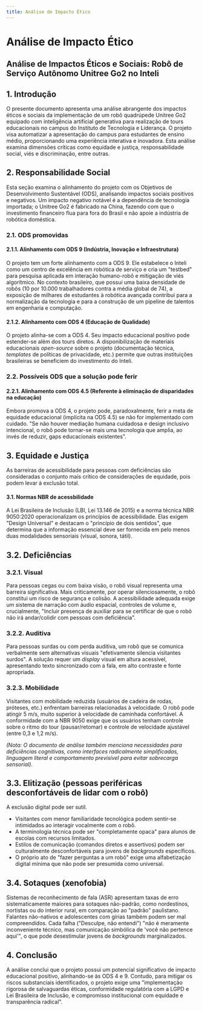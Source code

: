 ```yaml
---
title: Análise de Impacto Ético
---
```


# Análise de Impacto Ético 

## **Análise de Impactos Éticos e Sociais: Robô de Serviço Autônomo Unitree Go2 no Inteli**

## **1. Introdução**
O presente documento apresenta uma análise abrangente dos impactos éticos e sociais da implementação de um robô quadrúpede Unitree Go2 equipado com inteligência artificial generativa para realização de tours educacionais no campus do Instituto de Tecnologia e Liderança. O projeto visa automatizar a apresentação do campus para estudantes de ensino médio, proporcionando uma experiência interativa e inovadora. Esta análise examina dimensões críticas como equidade e justiça, responsabilidade social, viés e discriminação, entre outras.

## **2. Responsabilidade Social**
Esta seção examina o alinhamento do projeto com os Objetivos de Desenvolvimento Sustentável (ODS), analisando impactos sociais positivos e negativos. Um impacto negativo notável é a dependência de tecnologia importada; o Unitree Go2 é fabricado na China, fazendo com que o investimento financeiro flua para fora do Brasil e não apoie a indústria de robótica doméstica.

### **2.1. ODS promovidas**

#### **2.1.1. Alinhamento com ODS 9 (Indústria, Inovação e Infraestrutura)**
O projeto tem um forte alinhamento com a ODS 9. Ele estabelece o Inteli como um centro de excelência em robótica de serviço e cria um "testbed" para pesquisa aplicada em interação humano-robô e mitigação de viés algorítmico. No contexto brasileiro, que possui uma baixa densidade de robôs (10 por 10.000 trabalhadores contra a média global de 74), a exposição de milhares de estudantes à robótica avançada contribui para a normalização da tecnologia e para a construção de um pipeline de talentos em engenharia e computação.

#### **2.1.2. Alinhamento com ODS 4 (Educação de Qualidade)**
O projeto alinha-se com a ODS 4. Seu impacto educacional positivo pode estender-se além dos tours diretos. A disponibilização de materiais educacionais *open-source* sobre o projeto (documentação técnica, *templates* de políticas de privacidade, etc.) permite que outras instituições brasileiras se beneficiem do investimento do Inteli.

### **2.2. Possíveis ODS que a solução pode ferir**

#### **2.2.1. Alinhamento com ODS 4.5 (Referente à eliminação de disparidades na educação)**
Embora promova a ODS 4, o projeto pode, paradoxalmente, ferir a meta de equidade educacional (implícita na ODS 4.5) se não for implementado com cuidado. "Se não houver mediação humana cuidadosa e design inclusivo intencional, o robô pode tornar-se mais uma tecnologia que amplia, ao invés de reduzir, gaps educacionais existentes".

## **3. Equidade e Justiça**
As barreiras de acessibilidade para pessoas com deficiências são consideradas o conjunto mais crítico de considerações de equidade, pois podem levar à exclusão total.

#### **3.1. Normas NBR de acessbilidade**
A Lei Brasileira de Inclusão (LBI, Lei 13.146 de 2015) e a norma técnica NBR 9050:2020 operacionalizam os princípios de acessibilidade. Elas exigem "Design Universal" e destacam o "princípio de dois sentidos", que determina que a informação essencial deve ser fornecida em pelo menos duas modalidades sensoriais (visual, sonora, tátil).

## **3.2. Deficiências**

### **3.2.1. Visual**
Para pessoas cegas ou com baixa visão, o robô visual representa uma barreira significativa. Mais criticamente, por operar silenciosamente, o robô constitui um risco de segurança e colisão. A acessibilidade adequada exige um sistema de narração com áudio espacial, controles de volume e, crucialmente, "Incluir presença de auxiliar para se certificar de que o robô não irá andar/colidir com pessoas com deficiência".

### **3.2.2. Auditiva**
Para pessoas surdas ou com perda auditiva, um robô que se comunica verbalmente sem alternativas visuais "efetivamente silencia visitantes surdos". A solução requer um *display* visual em altura acessível, apresentando texto sincronizado com a fala, em alto contraste e fonte apropriada.

### **3.2.3. Mobilidade**
Visitantes com mobilidade reduzida (usuários de cadeira de rodas, próteses, etc.) enfrentam barreiras relacionadas à velocidade. O robô pode atingir 5 m/s, muito superior à velocidade de caminhada confortável. A conformidade com a NBR 9050 exige que os usuários tenham controle sobre o ritmo do tour (pausar/retomar) e controle de velocidade ajustável (entre 0,3 e 1,2 m/s).

*(Nota: O documento de análise também menciona necessidades para deficiências cognitivas, como interfaces radicalmente simplificadas, linguagem literal e comportamento previsível para evitar sobrecarga sensorial).*

## **3.3. Elitização (pessoas periféricas desconfortáveis de lidar com o robô)**
A exclusão digital pode ser sutil.
* Visitantes com menor familiaridade tecnológica podem sentir-se intimidados ao interagir vocalmente com o robô.
* A terminologia técnica pode ser "completamente opaca" para alunos de escolas com recursos limitados.
* Estilos de comunicação (comandos diretos e assertivos) podem ser culturalmente desconfortáveis para jovens de *backgrounds* específicos.
* O próprio ato de "fazer perguntas a um robô" exige uma alfabetização digital mínima que não pode ser presumida como universal.

## **3.4. Sotaques (xenofobia)**
Sistemas de reconhecimento de fala (ASR) apresentam taxas de erro sistematicamente maiores para sotaques não-padrão, como nordestinos, nortistas ou do interior rural, em comparação ao "padrão" paulistano. Falantes não-nativos e adolescentes com gírias também podem ser mal compreendidos. Cada falha ("Desculpe, não entendi") "não é meramente inconveniente técnico, mas comunicação simbólica de 'você não pertence aqui'", o que pode desestimular jovens de *backgrounds* marginalizados.

## **4. Conclusão**
A análise conclui que o projeto possui um potencial significativo de impacto educacional positivo, alinhando-se às ODS 4 e 9. Contudo, para mitigar os riscos substanciais identificados, o projeto exige uma "implementação rigorosa de salvaguardas éticas, conformidade regulatória com a LGPD e Lei Brasileira de Inclusão, e compromisso institucional com equidade e transparência radical".
